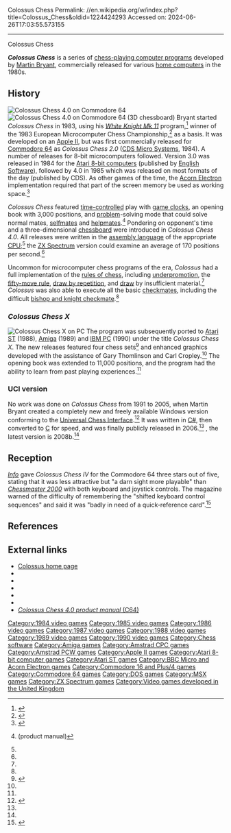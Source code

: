 Colossus Chess
Permalink: //en.wikipedia.org/w/index.php?title=Colossus_Chess&oldid=1224424293
Accessed on: 2024-06-26T17:03:55.573155



------
Colossus Chess
{{Infobox video game
| title = Colossus Chess
| image = Colossuschessbox2.jpg
| caption = C64 box art
| developer = [[Martin Bryant (programmer)|Martin Bryant]]
| publisher = [[CDS Micro Systems]]<br>[[English Software]]
| designer =
| engine =
| released = 1984–1990 (Colossus Chess)<br>2006–2008 (Colossus Chess UCI)
| genre = [[Computer chess|Chess]]
| modes = [[Single-player]]
| platforms = [[Acorn Electron]],<ref>{{cite web | url=http://www.xgd.com/id/28722 | title=Colossus 4.0 for Acorn Electron - X Game Database | publisher=www.xgd.com | accessdate=2008-06-14 | archive-url=https://web.archive.org/web/20110717041414/http://www.xgd.com/id/28722 | archive-date=2011-07-17 | url-status=dead }}</ref> [[Amiga]],<ref>{{cite web | url=http://www.xgd.com/id/37884 | title=Colossus Chess X for Commodore Amiga - X Game Database | publisher=www.xgd.com | accessdate=2008-06-14 | archive-url=https://web.archive.org/web/20110717041426/http://www.xgd.com/id/37884 | archive-date=2011-07-17 | url-status=dead }}</ref> [[Amstrad CPC]],<ref>{{cite web | url=http://www.cpczone.net/index.php?game=2320 | title=Collosus 4 Chess by CDS for the Amstrad CPC | publisher=www.cpczone.net | accessdate=2008-06-15}}</ref> [[Amstrad PCW]],<ref name="Colossus"/> [[Apple II]],<ref name="Colossus"/> [[Atari 8-bit]],<ref>{{Atarimania|id=1135|name=Colossus Chess 3.0|accessdate=2008-06-15}}</ref> [[Atari ST]],<ref>Higham, Mark; (Dec 1988); ''Battlechess vs Colossus Chess X'' in ''ST Amiga Format''Issue 6;pp. 66</ref> [[BBC Micro]],<ref>{{cite web | url=http://www.xgd.com/id/27117 | title=Colossus 4.0 - Chess for Acorn BBC Micro - X Game Database | publisher=www.xgd.com | accessdate=2008-06-14 | archive-url=https://web.archive.org/web/20110717041358/http://www.xgd.com/id/27117 | archive-date=2011-07-17 | url-status=dead }}</ref> [[Commodore 64]],<ref>{{cite web | url=http://www.lemon64.com/?game_id=3030 | title=Colossus Chess 2.0 | publisher=www.lemon64.com | accessdate=2008-07-07}}</ref><ref>{{cite web | url=http://www.lemon64.com/?game_id=518 | title=Colossus Chess 4.0 | publisher=www.lemon64.com | accessdate=2008-07-07}}</ref> [[Commodore Plus/4]],<ref>{{cite web | url=http://plus4.emucamp.com/software/Colossuss_Chess_Plus4 | title=Colossuss Chess +4 - Software Details - Plus/4 World | publisher=plus4.emucamp.com | accessdate=2008-06-15 | archive-url=https://web.archive.org/web/20080313080055/http://plus4.emucamp.com/software/Colossuss_Chess_Plus4 | archive-date=2008-03-13 | url-status=dead }}</ref><ref>{{cite web | url=http://www.xgd.com/id/41031 | title=Colossus 4 Chess for Commodore C16, C116 & Plus-4 - X Game Database | publisher=www.xgd.com | accessdate=2008-06-14 | archive-url=https://web.archive.org/web/20110717041514/http://www.xgd.com/id/41031 | archive-date=2011-07-17 | url-status=dead }}</ref> [[MS-DOS]],<ref>Ponting, Tim; (Sep 1990); ''Colossus Chess X'' review in ''Zero 11'';pp60-61</ref> [[Enterprise (computer)|Enterprise 64 & 128]],<ref>{{cite web | url=http://www.xgd.com/id/60367 | title=Colossus Chess 4 for Enterprise 64 & 128 - X Game Database | publisher=www.xgd.com | accessdate=2008-06-14 | archive-url=https://web.archive.org/web/20110717041407/http://www.xgd.com/id/60367 | archive-date=2011-07-17 | url-status=dead }}</ref> [[MSX]],<ref>{{cite web | url=http://www.generation-msx.nl/msxdb/softwareinfo/2722 | title=Colossus 4 Chess (1986, CDS Micro Systems) | publisher=www.generation-msx.nl | accessdate=2008-06-15}}</ref> [[ZX Spectrum]]<ref>{{cite web | url=http://www.worldofspectrum.org/infoseekid.cgi?id=0001018 | title=Colossus 4 Chess | publisher=www.worldofspectrum.org | accessdate=2008-06-15}}</ref><ref>{{cite web | url=http://www.xgd.com/id/69248 | title=Colossus 4 Chess for Sinclair ZX Spectrum - X Game Database | publisher=www.xgd.com | accessdate=2008-06-14 | archive-url=https://web.archive.org/web/20110717041602/http://www.xgd.com/id/69248 | archive-date=2011-07-17 | url-status=dead }}</ref>
}}

'''''Colossus Chess''''' is a series of [[chess engine|chess-playing computer programs]] developed by [[Martin Bryant (programmer)|Martin Bryant]], commercially released for various [[home computer]]s in the 1980s.

==History==
[[Image:Colossus Chess 4 C64 2D.png|thumb|left|''Colossus Chess 4.0'' on [[Commodore 64]]]]
[[Image:Colossus Chess 4 C64 3D.png|thumb|left|''Colossus Chess 4.0'' on [[Commodore 64]] (3D chessboard)]]
Bryant started ''Colossus Chess'' in 1983, using his ''[[White Knight Mk 11]]'' program,<ref name="Colossus">{{cite web | url=http://www.colossusgames.co.uk/chess/colossuschess.htm | title=Colossus Chess | first=Martin | last=Bryant | authorlink=Martin Bryant (programmer) | accessdate=2008-05-22 | url-status=dead | archiveurl=https://web.archive.org/web/20131124083132/http://www.colossusgames.co.uk/chess/colossuschess.htm | archivedate=2013-11-24 }}</ref> winner of the 1983 European Microcomputer Chess Championship,<ref>{{cite web | url=http://www.colossusgames.co.uk/chess/whiteknight.htm | title=White Knight | first=Martin | last=Bryant | authorlink=Martin Bryant (programmer) | accessdate=2008-05-22 | url-status=dead | archiveurl=https://web.archive.org/web/20150317160439/http://www.colossusgames.co.uk/chess/whiteknight.htm | archivedate=2015-03-17 }}</ref> as a basis. It was developed on an [[Apple II]], but was first commercially released for [[Commodore 64]] as ''Colossus Chess 2.0'' ([[CDS Micro Systems]], 1984). A number of releases for 8-bit microcomputers followed. Version 3.0 was released in 1984 for the [[Atari 8-bit computers]] (published by [[English Software]]), followed by 4.0 in 1985 which was released on most formats of the day (published by CDS). As other games of the time, the [[Acorn Electron]] implementation required that part of the screen memory be used as working space.<ref>{{Cite journal|title=New Chess grandmaster for the Beeb? (Colossus 4 review)|volume=5|issue=9|journal=Beebug|date=March 1987|page=12|author=Bernard Hill|quote=The manual indicates that the program version which loads in to a Model B or Electron is different to that for the Master or B+, and the board display shows this very clearly. The 32k program displays less than a full mode 4 screen as the program loads right up to %6040 [Mode 4's screen memory starts at %5800]}}</ref>

''Colossus Chess'' featured [[time control|time-control]]led play with [[game clock]]s, an opening book with 3,000 positions, and [[chess problem|problem]]-solving mode that could solve normal mates, [[selfmate]]s and [[helpmate]]s.<ref name="manual">{{cite book | url=http://www.secarica.ro/zx/colossus.html | title=Colossus Chess 4 for Sinclair ZX Spectrum | publisher=[[CDS Software]] | accessdate=2008-06-02}} (product manual)</ref> Pondering on opponent's time and a three-dimensional [[chessboard]] were introduced in ''Colossus Chess 4.0''. All releases were written in the [[assembly language]] of the appropriate [[CPU]];<ref name="Colossus"/> the [[ZX Spectrum]] version could examine an average of 170 positions per second.<ref name="manual"/>

Uncommon for microcomputer chess programs of the era, ''Colossus'' had a full implementation of the [[rules of chess]], including [[underpromotion]], the [[fifty-move rule]], [[draw by repetition]], and [[draw (chess)|draw]] by insufficient material.<ref name="manual"/> ''Colossus'' was also able to execute all the basic [[checkmate]]s, including the difficult [[bishop and knight checkmate]].<ref name="manual"/>

===''Colossus Chess X''===
[[Image:Colossus Chess X PC.png|thumb|right|''Colossus Chess X'' on PC]]
The program was subsequently ported to [[Atari ST]] (1988), [[Amiga]] (1989) and [[IBM PC]] (1990) under the title ''Colossus Chess X''. The new releases featured four chess sets<ref name="ST-Log">{{cite journal | url=http://www.atarimagazines.com/st-log/issue35/11_3_ST_NEWS_MORE_FROM_ARTWORX.php | title=More from Artworx | journal=ST-Log | issue=35 |date=August 1989 |page=11 | accessdate=2008-06-10}}</ref> and enhanced graphics developed with the assistance of Gary Thomlinson and Carl Cropley.<ref name="Colossus"/> The opening book was extended to 11,000 positions, and the program had the ability to learn from past playing experiences.<ref name="ST-Log"/>

===UCI version===
No work was done on ''Colossus Chess'' from 1991 to 2005, when Martin Bryant created a completely new and freely available Windows version conforming to the [[Universal Chess Interface]].<ref name="Colossus UCI">{{cite web | archiveurl=https://web.archive.org/web/20160319133423/http://www.colossusgames.co.uk/chess/colossuschessuci.htm |url=http://www.colossusgames.co.uk/chess/colossuschessuci.htm |archive-date=19 March 2016 | title=Colossus Chess UCI | first=Martin | last=Bryant | authorlink=Martin Bryant (programmer)| accessdate=2009-01-18}}</ref> It was written in [[C Sharp (programming language)|C#]], then converted to [[C (programming language)|C]] for speed, and was finally publicly released in 2006.<ref name="Colossus UCI"/> {{As of|2009|1}}, the latest version is 2008b.<ref name="Colossus UCI"/>

==Reception==
''[[Info (magazine)|Info]]'' gave ''Colossus Chess IV'' for the Commodore 64 three stars out of five, stating that it was less attractive but "a darn sight more playable" than ''[[Chessmaster 2000]]'' with both keyboard and joystick controls. The magazine warned of the difficulty of remembering the "shifted keyboard control sequences" and said it was "badly in need of a quick-reference card".<ref name="info198701">{{Cite magazine |last=Dunnington |first=Benn |last2=Brown |first2=Mark R. |last3=Malcolm |first3=Tom |date=January–February 1987 |title=64/128 Gallery |url=https://archive.org/stream/info-magazine-13/Info_Issue_13_1987_Jan-Feb#page/n13/mode/2up |magazine=Info |pages=14–21}}</ref>

==References==
{{reflist|2}}

==External links==
*[https://web.archive.org/web/20131128092425/http://www.colossusgames.co.uk/home.htm Colossus home page]
*{{MobyGames|id=/colossus-4-chess}}
*{{Lemon64 game|id=3030|name=Colossus Chess 2.0}}
*{{Lemon64 game|id=518|name=Colossus Chess 4.0}}
*{{WoS game|id=0001018|name=Colossus Chess 4.0}}
*{{cite journal | url=http://www.gb64.com/oldsite/gameofweek/8/gotw_colossus4.htm | title=Colossus Chess 4.0 | journal=[[Zzap!64]] | issue=8 |date=December 1985}}
*[http://www.gb64.com/oldsite/gameofweek/8/colossus4/Colossus4docs.txt ''Colossus Chess 4.0 product manual'' (C64)]

{{CDS Micro Systems series}}
{{BBC Computer Literacy Project}}

[[Category:1984 video games]] <!--2.0 (C64), 3.0 (Atari 8-bit)-->
[[Category:1985 video games]] <!--4.0 (C64, Commodore Plus/4)-->
[[Category:1986 video games]] <!--4.0 (Amstrad CPC, MSX, ZX Spectrum)-->
[[Category:1987 video games]] <!--4.0 (Atari 8-bit)-->
[[Category:1988 video games]] <!--X (Atari ST)-->
[[Category:1989 video games]] <!--X (Amiga)-->
[[Category:1990 video games]] <!--X (PC)-->
[[Category:Chess software]]
[[Category:Amiga games]]
[[Category:Amstrad CPC games]]
[[Category:Amstrad PCW games]]
[[Category:Apple II games]]
[[Category:Atari 8-bit computer games]]
[[Category:Atari ST games]]
[[Category:BBC Micro and Acorn Electron games]]
[[Category:Commodore 16 and Plus/4 games]]
[[Category:Commodore 64 games]]
[[Category:DOS games]]
[[Category:MSX games]]
[[Category:ZX Spectrum games]]
[[Category:Video games developed in the United Kingdom]]